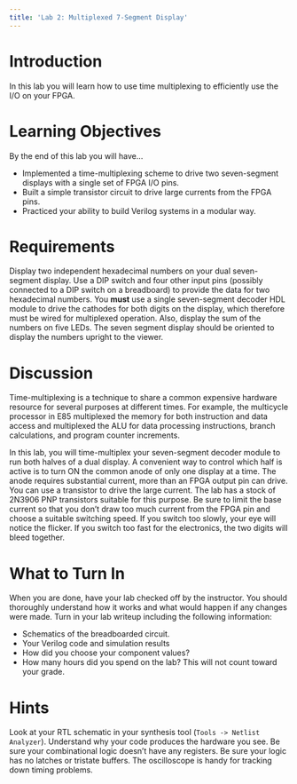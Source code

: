 ```yaml
---
title: 'Lab 2: Multiplexed 7-Segment Display'
---
```


# Introduction

In this lab you will learn how to use time multiplexing to efficiently use the I/O on your FPGA.

# Learning Objectives

By the end of this lab you will have...

* Implemented a time-multiplexing scheme to drive two seven-segment displays with a single set of FPGA I/O pins.
* Built a simple transistor circuit to drive large currents from the FPGA pins.
* Practiced your ability to build Verilog systems in a modular way.

# Requirements

Display two independent hexadecimal numbers on your dual seven-segment display. Use a DIP switch and four other input pins (possibly connected to a DIP switch on a breadboard) to provide the data for two hexadecimal numbers. You **must** use a single seven-segment decoder HDL module to drive the cathodes for both digits on the display, which therefore must be wired for multiplexed operation. Also, display the sum of the numbers on five LEDs. The seven segment display should be oriented to display the numbers upright to the viewer.

# Discussion
Time-multiplexing is a technique to share a common expensive hardware resource for several purposes at different times. For example, the multicycle processor in E85 multiplexed the memory for both instruction and data access and multiplexed the ALU for data processing instructions, branch calculations, and program counter increments.

In this lab, you will time-multiplex your seven-segment decoder module to run both halves of a dual display. A convenient way to control which half is active is to turn ON the common anode of only one display at a time. The anode requires substantial current, more than an FPGA output pin can drive. You can use a transistor to drive the large current. The lab has a stock of 2N3906 PNP transistors suitable for this purpose. Be sure to limit the base current so that you don’t draw too much current from the FPGA pin and choose a suitable switching speed. If you switch too slowly, your eye will notice the flicker. If you switch too fast for the electronics, the two digits will bleed together.

# What to Turn In

When you are done, have your lab checked off by the instructor. You should thoroughly understand how it works and what would happen if any changes were made. Turn in your lab writeup including the following information:

* Schematics of the breadboarded circuit.
* Your Verilog code and simulation results
* How did you choose your component values?
* How many hours did you spend on the lab? This will not count toward your grade.

# Hints

Look at your RTL schematic in your synthesis tool (`Tools -> Netlist Analyzer`). Understand why your code produces the hardware you see. Be sure your combinational logic doesn’t have any registers. Be sure your logic has no latches or tristate buffers. The oscilloscope is handy for tracking down timing problems.
